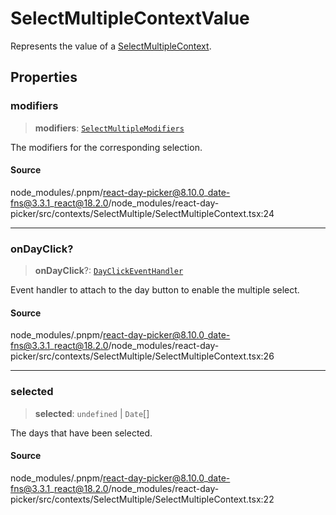 # SelectMultipleContextValue

Represents the value of a [SelectMultipleContext](/docs/api/main/variables/SelectMultipleContext.md).

## Properties

<a id="modifiers" name="modifiers"></a>

### modifiers

> **modifiers**: [`SelectMultipleModifiers`](/docs/api/main/type-aliases/SelectMultipleModifiers.md)

The modifiers for the corresponding selection.

#### Source

node\_modules/.pnpm/react-day-picker@8.10.0\_date-fns@3.3.1\_react@18.2.0/node\_modules/react-day-picker/src/contexts/SelectMultiple/SelectMultipleContext.tsx:24

***

<a id="ondayclick" name="ondayclick"></a>

### onDayClick?

> **onDayClick**?: [`DayClickEventHandler`](/docs/api/main/type-aliases/DayClickEventHandler.md)

Event handler to attach to the day button to enable the multiple select.

#### Source

node\_modules/.pnpm/react-day-picker@8.10.0\_date-fns@3.3.1\_react@18.2.0/node\_modules/react-day-picker/src/contexts/SelectMultiple/SelectMultipleContext.tsx:26

***

<a id="selected" name="selected"></a>

### selected

> **selected**: `undefined` \| `Date`[]

The days that have been selected.

#### Source

node\_modules/.pnpm/react-day-picker@8.10.0\_date-fns@3.3.1\_react@18.2.0/node\_modules/react-day-picker/src/contexts/SelectMultiple/SelectMultipleContext.tsx:22
